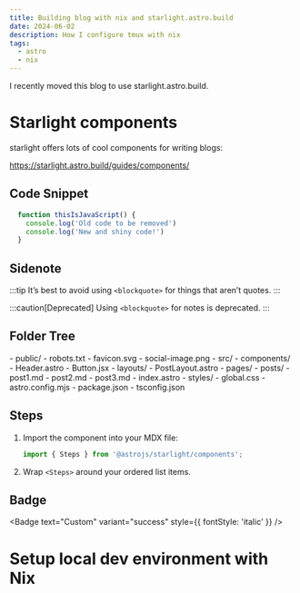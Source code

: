 ```yaml
---
title: Building blog with nix and starlight.astro.build
date: 2024-06-02
description: How I configure tmux with nix
tags: 
  - astro
  - nix
---
```

I recently moved this blog to use starlight.astro.build.

# Starlight components

starlight offers lots of cool components for writing blogs:

https://starlight.astro.build/guides/components/


## Code Snippet
```js title="example.js" ins={3} del={2}
  function thisIsJavaScript() {
    console.log('Old code to be removed')
    console.log('New and shiny code!')
  }
```
## Sidenote
:::tip
It’s best to avoid using `<blockquote>` for things that aren’t quotes.
:::

:::caution[Deprecated]
Using `<blockquote>` for notes is deprecated.
:::


## Folder Tree

<FileTree>
- public/
  - robots.txt
  - favicon.svg
  - social-image.png
- src/
  - components/
    - Header.astro
    - Button.jsx
  - layouts/
    - PostLayout.astro
  - pages/
    - posts/
      - post1.md
      - post2.md
      - post3.md
    - index.astro
  - styles/
    - global.css
- astro.config.mjs
- package.json
- tsconfig.json
</FileTree>

## Steps

<Steps>

1. Import the component into your MDX file:

   ```js
   import { Steps } from '@astrojs/starlight/components';
   ```

2. Wrap `<Steps>` around your ordered list items.

</Steps>

## Badge


<Badge text="New" variant="tip" size="small" />

<Badge text="Deprecated" variant="caution" size="medium" />

<Badge text="Starlight" variant="note" size="large" />

<Badge text="Custom" variant="success" style={{ fontStyle: 'italic' }} />

# Setup local dev environment with Nix
